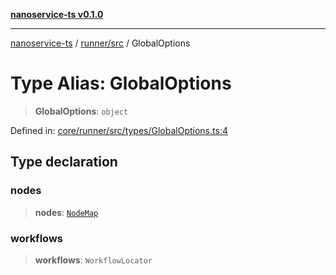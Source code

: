 [**nanoservice-ts v0.1.0**](/docs/ref/README)

***

[nanoservice-ts](/docs/ref/README) / [runner/src](/docs/ref/runner/src/README) / GlobalOptions

# Type Alias: GlobalOptions

> **GlobalOptions**: `object`

Defined in: [core/runner/src/types/GlobalOptions.ts:4](https://github.com/deskree-inc/nanoservice-ts/blob/3ff7c6796e400e5bcd826090854040c1559068d4/core/runner/src/types/GlobalOptions.ts#L4)

## Type declaration

### nodes

> **nodes**: [`NodeMap`](/docs/ref/runner/src/classes/NodeMap)

### workflows

> **workflows**: `WorkflowLocator`
